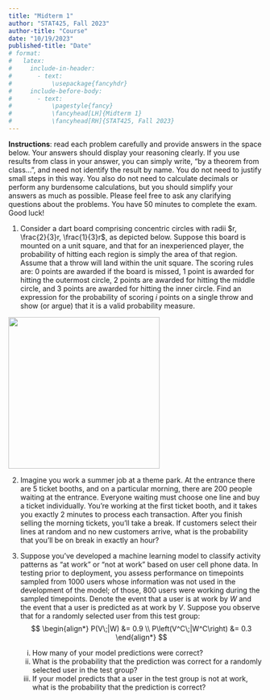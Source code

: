```yaml
---
title: "Midterm 1"
author: "STAT425, Fall 2023"
author-title: "Course"
date: "10/19/2023"
published-title: "Date"
# format:
#   latex:
#     include-in-header:
#       - text:
#           \usepackage{fancyhdr}
#     include-before-body:
#       - text:
#           \pagestyle{fancy}
#           \fancyhead[LH]{Midterm 1}
#           \fancyhead[RH]{STAT425, Fall 2023}
---
```


**Instructions**: read each problem carefully and provide answers in the space below. Your answers should display your reasoning clearly. If you use results from class in your answer, you can simply write, "by a theorem from class...", and need not identify the result by name. You do not need to justify small steps in this way. You also do not need to calculate decimals or perform any burdensome calculations, but you should simplify your answers as much as possible. Please feel free to ask any clarifying questions about the problems. You have 50 minutes to complete the exam. Good luck!

1.  Consider a dart board comprising concentric circles with radii $r, \frac{2}{3}r, \frac{1}{3}r$, as depicted below. Suppose this board is mounted on a unit square, and that for an inexperienced player, the probability of hitting each region is simply the area of that region. Assume that a throw will land within the unit square. The scoring rules are: 0 points are awarded if the board is missed, 1 point is awarded for hitting the outermost circle, 2 points are awarded for hitting the middle circle, and 3 points are awarded for hitting the inner circle. Find an expression for the probability of scoring $i$ points on a single throw and show (or argue) that it is a valid probability measure.

![](Dartboard.png){fig-align="center" width="300"}

2.  Imagine you work a summer job at a theme park. At the entrance there are 5 ticket booths, and on a particular morning, there are 200 people waiting at the entrance. Everyone waiting must choose one line and buy a ticket individually. You're working at the first ticket booth, and it takes you exactly 2 minutes to process each transaction. After you finish selling the morning tickets, you'll take a break. If customers select their lines at random and no new customers arrive, what is the probability that you'll be on break in exactly an hour?

3.  Suppose you've developed a machine learning model to classify activity patterns as "at work" or "not at work" based on user cell phone data. In testing prior to deployment, you assess performance on timepoints sampled from 1000 users whose information was not used in the development of the model; of those, 800 users were working during the sampled timepoints. Denote the event that a user is at work by $W$ and the event that a user is predicted as at work by $V$. Suppose you observe that for a randomly selected user from this test group: $$
    \begin{align*}
    P(V\;|W) &= 0.9 \\
    P\left(V^C\;|W^C\right) &= 0.3
    \end{align*}
    $$

    i.  How many of your model predictions were correct?
    ii. What is the probability that the prediction was correct for a randomly selected user in the test group?
    iii. If your model predicts that a user in the test group is not at work, what is the probability that the prediction is correct?
